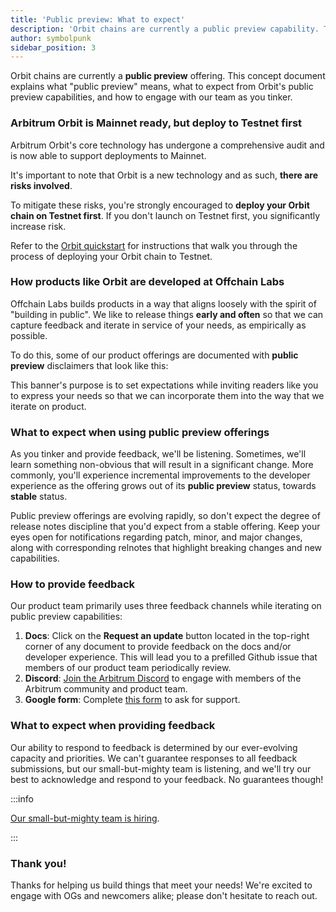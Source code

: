 ```yaml
---
title: 'Public preview: What to expect'
description: 'Orbit chains are currently a public preview capability. This concept document explains what this means, and what to expect from public preview capabilities.'
author: symbolpunk
sidebar_position: 3
---
```


Orbit chains are currently a **public preview** offering. This concept document explains what "public preview" means, what to expect from Orbit's public preview capabilities, and how to engage with our team as you tinker.

### Arbitrum Orbit is Mainnet ready, but deploy to Testnet first

Arbitrum Orbit's core technology has undergone a comprehensive audit and is now able to support deployments to Mainnet.

It's important to note that Orbit is a new technology and as such, **there are risks involved**.

To mitigate these risks, you're strongly encouraged to **deploy your Orbit chain on Testnet first**. If you don't launch on Testnet first, you significantly increase risk.

Refer to the [Orbit quickstart](/launch-orbit-chain/orbit-quickstart) for instructions that walk you through the process of deploying your Orbit chain to Testnet.

### How products like Orbit are developed at Offchain Labs

Offchain Labs builds products in a way that aligns loosely with the spirit of "building in public". We like to release things **early and often** so that we can capture feedback and iterate in service of your needs, as empirically as possible.

To do this, some of our product offerings are documented with **public preview** disclaimers that look like this:

This banner's purpose is to set expectations while inviting readers like you to express your needs so that we can incorporate them into the way that we iterate on product.

### What to expect when using public preview offerings

As you tinker and provide feedback, we'll be listening. Sometimes, we'll learn something non-obvious that will result in a significant change. More commonly, you'll experience incremental improvements to the developer experience as the offering grows out of its **public preview** status, towards **stable** status.

Public preview offerings are evolving rapidly, so don't expect the degree of release notes discipline that you'd expect from a stable offering. Keep your eyes open for notifications regarding patch, minor, and major changes, along with corresponding relnotes that highlight breaking changes and new capabilities.

### How to provide feedback

Our product team primarily uses three feedback channels while iterating on public preview capabilities:

1.  **Docs**: Click on the **Request an update** button located in the top-right corner of any document to provide feedback on the docs and/or developer experience. This will lead you to a prefilled Github issue that members of our product team periodically review.
2.  **Discord**: [Join the Arbitrum Discord](https://discord.gg/arbitrum) to engage with members of the Arbitrum community and product team.
3.  **Google form**: Complete [this form](http://bit.ly/3yy6EUK) to ask for support.

### What to expect when providing feedback

Our ability to respond to feedback is determined by our ever-evolving capacity and priorities. We can't guarantee responses to all feedback submissions, but our small-but-mighty team is listening, and we'll try our best to acknowledge and respond to your feedback. No guarantees though!

:::info

[Our small-but-mighty team is hiring](https://jobs.lever.co/offchainlabs).

:::

### Thank you!

Thanks for helping us build things that meet your needs! We're excited to engage with OGs and newcomers alike; please don't hesitate to reach out.
